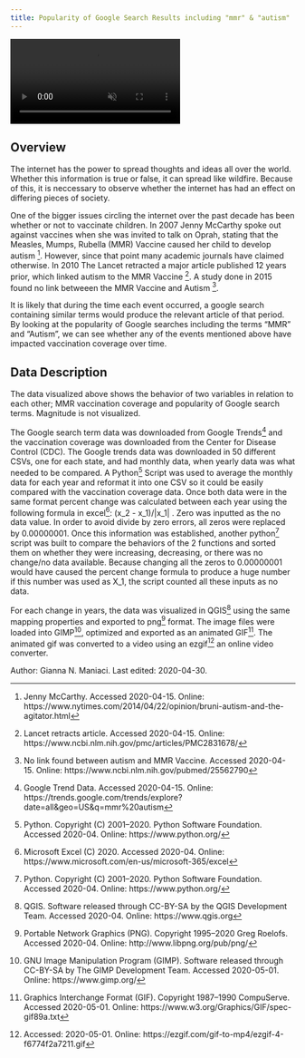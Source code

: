 ```yaml
---
title: Popularity of Google Search Results including "mmr" & "autism"  and Vaccination Coverage of the MMR Vaccine
---
```


<!-- VIDEO ON LOOP: see styles.css for formatting -->
<div class="video-wrapper">
  <video id="scaledvideo" controls preload="true" autoplay loop muted>
    <source src="https://drdavis.space/teaching/ds/sdd/media/2020/05/maniaci_final.mp4" >
  </video>
</div>


## Overview
The internet has the power to spread thoughts and ideas all over the world.
Whether this information is true or false, it can spread like wildfire.
Because of this, it is neccessary to observe whether the internet has had an effect on differing pieces of society.

One of the bigger issues circling the internet over the past decade has been whether or not to vaccinate children.
In 2007 Jenny McCarthy spoke out against vaccines when she was invited to talk on Oprah, stating that the Measles, Mumps, Rubella (MMR) Vaccine caused her child to develop autism [^NYTIMES].
However, since that point many academic journals have claimed otherwise.
In  2010 The Lancet retracted a major article published 12 years prior, which linked autism to the MMR Vaccine [^Lancet].
A study done in 2015 found no link betweeen the MMR Vaccine and Autism [^NLM].

It is likely that during the time each event occurred, a google search containing similar terms would produce the relevant article of that period.
By looking at the popularity of Google searches including the terms "MMR" and "Autism", we can see whether any of the events mentioned above have impacted vaccination coverage over time.

## Data Description
The data visualized above shows the behavior of two variables in relation to each other; MMR vaccination coverage and popularity of Google search terms.
Magnitude is not visualized.

The Google search term data was downloaded from Google Trends[^GTrends] and the vaccination coverage was downloaded from the Center for Disease Control (CDC).
The Google trends data was downloaded in 50 different CSVs, one for each state, and had monthly data, when yearly data was what needed to be compared.
A Python[^python] Script was used to average the monthly data for each year and reformat it into one CSV so it could be easily compared with the vaccination coverage data.
Once both data were in the same format percent change was calculated between each year using the following formula in excel[^Excel]: (x_2 - x_1)/|x_1| .
Zero was inputted as the no data value.
In order to avoid divide by zero errors, all zeros were replaced by 0.00000001.
Once this information was established, another python[^python] script was built to compare the behaviors of the 2 functions and sorted them on whether they were increasing, decreasing, or there was no change/no data available.
Because changing all the zeros to 0.00000001 would have caused the percent change formula to produce a huge number if this number was used as X_1, the script counted all these inputs as no data.

For each change in years, the data was visualized in QGIS[^qgis] using the same mapping properties and exported to png[^png] format.
The image files were loaded into GIMP[^gimp], optimized and exported as an animated GIF[^gif].
The animated gif was converted to a video using an ezgif[^ezgif] an online video converter.


<div class="credit-line">
Author: Gianna N. Maniaci.
Last edited: 2020-04-30.
</div>

[^NYTIMES]: Jenny McCarthy. Accessed 2020-04-15. Online: https://www.nytimes.com/2014/04/22/opinion/bruni-autism-and-the-agitator.html
[^Lancet]: Lancet retracts article. Accessed 2020-04-15. Online: https://www.ncbi.nlm.nih.gov/pmc/articles/PMC2831678/
[^NLM]: No link found between autism and MMR Vaccine. Accessed 2020-04-15. Online: https://www.ncbi.nlm.nih.gov/pubmed/25562790
[^GTrends]: Google Trend Data. Accessed 2020-04-15. Online: https://trends.google.com/trends/explore?date=all&geo=US&q=mmr%20autism
[^CDC]: Vaccination Coverage Data. Accessed 2020-04-15. Online: https://www.cdc.gov/vaccines/imz-managers/coverage/childvaxview/data-reports/mmr/trend/index.html
[^python]: Python. Copyright (C) 2001--2020. Python Software Foundation. Accessed 2020-04. Online: https://www.python.org/
[^Excel]: Microsoft Excel (C) 2020. Accessed 2020-04. Online: https://www.microsoft.com/en-us/microsoft-365/excel
[^qgis]: QGIS. Software released through CC-BY-SA by the QGIS Development Team. Accessed 2020-04. Online: https://www.qgis.org
[^png]: Portable Network Graphics (PNG). Copyright 1995--2020 Greg Roelofs. Accessed 2020-04. Online: http://www.libpng.org/pub/png/
[^gimp]: GNU Image Manipulation Program (GIMP). Software released through CC-BY-SA by The GIMP Development Team. Accessed 2020-05-01. Online: https://www.gimp.org/
[^gif]: Graphics Interchange Format (GIF). Copyright 1987--1990 CompuServe. Accessed 2020-05-01. Online: https://www.w3.org/Graphics/GIF/spec-gif89a.txt
[^ezgif]: Accessed: 2020-05-01. Online: https://ezgif.com/gif-to-mp4/ezgif-4-f6774f2a7211.gif
